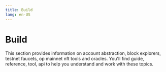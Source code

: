 ```yaml
---
title: Build
lang: en-US
---
```



# Build

This section provides information on account abstraction, block explorers, testnet faucets, op mainnet nft tools and oracles. You'll find guide, reference, tool, api to help you understand and work with these topics.

<Cards>
  <Card title="Account abstraction" href="/builders/tools/build/account-abstraction" />

  <Card title="Block explorers" href="/builders/tools/build/block-explorers" />

  <Card title="Testnet faucets" href="/builders/tools/build/faucets" />

  <Card title="Op mainnet nft tools" href="/builders/tools/build/nft-tools" />

  <Card title="Oracles" href="/builders/tools/build/oracles" />
</Cards>
